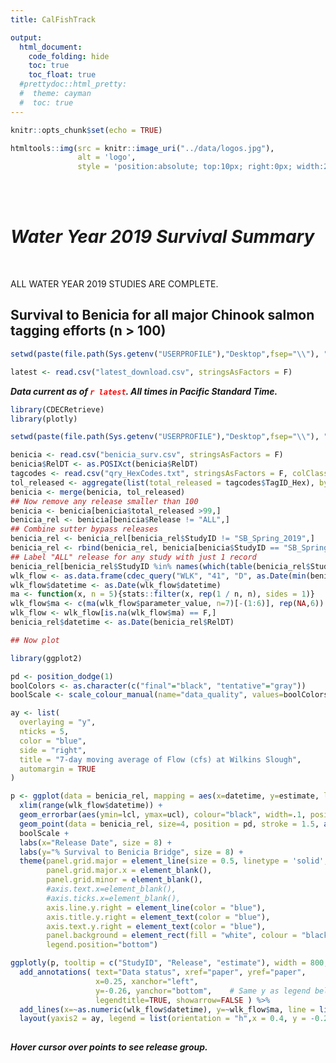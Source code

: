 ```yaml
---
title: CalFishTrack

output:
  html_document:
    code_folding: hide
    toc: true
    toc_float: true
  #prettydoc::html_pretty:
  #  theme: cayman
  #  toc: true
---
```

```r
knitr::opts_chunk$set(echo = TRUE)
```

```r
htmltools::img(src = knitr::image_uri("../data/logos.jpg"), 
               alt = 'logo', 
               style = 'position:absolute; top:10px; right:0px; width:200px;')
```

<br/>
<br/>

# *Water Year 2019 Survival Summary*

<br/>

ALL WATER YEAR 2019 STUDIES ARE COMPLETE.

## Survival to Benicia for all major Chinook salmon tagging efforts (n > 100)

```r

setwd(paste(file.path(Sys.getenv("USERPROFILE"),"Desktop",fsep="\\"), "\\Real-time data massaging\\products", sep = ""))

latest <- read.csv("latest_download.csv", stringsAsFactors = F)
```

***Data current as of <span style="color:red">`r latest`</span>. All times in Pacific Standard Time.***

```r
library(CDECRetrieve)
library(plotly)

setwd(paste(file.path(Sys.getenv("USERPROFILE"),"Desktop",fsep="\\"), "\\Real-time data massaging\\products", sep = ""))

benicia <- read.csv("benicia_surv.csv", stringsAsFactors = F)
benicia$RelDT <- as.POSIXct(benicia$RelDT)
tagcodes <- read.csv("qry_HexCodes.txt", stringsAsFactors = F, colClasses=c("TagID_Hex"="character"))
tol_released <- aggregate(list(total_released = tagcodes$TagID_Hex), by = list(StudyID = tagcodes$StudyID), FUN = length)
benicia <- merge(benicia, tol_released)
## Now remove any release smaller than 100
benicia <- benicia[benicia$total_released >99,]
benicia_rel <- benicia[benicia$Release != "ALL",]
## Combine sutter bypass releases
benicia_rel <- benicia_rel[benicia_rel$StudyID != "SB_Spring_2019",]
benicia_rel <- rbind(benicia_rel, benicia[benicia$StudyID == "SB_Spring_2019" & benicia$Release == "ALL",])
## Label "ALL" release for any study with just 1 record
benicia_rel[benicia_rel$StudyID %in% names(which(table(benicia_rel$StudyID) ==1)),"Release"] <- "ALL"
wlk_flow <- as.data.frame(cdec_query("WLK", "41", "D", as.Date(min(benicia_rel$RelDT))-7, as.Date(max(benicia_rel$RelDT))+14))
wlk_flow$datetime <- as.Date(wlk_flow$datetime)
ma <- function(x, n = 5){stats::filter(x, rep(1 / n, n), sides = 1)}
wlk_flow$ma <- c(ma(wlk_flow$parameter_value, n=7)[-(1:6)], rep(NA,6))
wlk_flow <- wlk_flow[is.na(wlk_flow$ma) == F,]
benicia_rel$datetime <- as.Date(benicia_rel$RelDT)

## Now plot

library(ggplot2)

pd <- position_dodge(1)
boolColors <- as.character(c("final"="black", "tentative"="gray"))
boolScale <- scale_colour_manual(name="data_quality", values=boolColors)

ay <- list(
  overlaying = "y",
  nticks = 5,
  color = "blue",
  side = "right",
  title = "7-day moving average of Flow (cfs) at Wilkins Slough",
  automargin = TRUE
)

p <- ggplot(data = benicia_rel, mapping = aes(x=datetime, y=estimate, label = StudyID, text = Release)) +
  xlim(range(wlk_flow$datetime)) +
  geom_errorbar(aes(ymin=lcl, ymax=ucl), colour="black", width=.1, position=pd) +
  geom_point(data = benicia_rel, size=4, position = pd, stroke = 1.5, aes(colour= data_quality)) +
  boolScale +
  labs(x="Release Date", size = 8) +
  labs(y="% Survival to Benicia Bridge", size = 8) +  
  theme(panel.grid.major = element_line(size = 0.5, linetype = 'solid', colour = "light grey"),
        panel.grid.major.x = element_blank(), 
        panel.grid.minor = element_blank(),
        #axis.text.x=element_blank(),
        #axis.ticks.x=element_blank(),
        axis.line.y.right = element_line(color = "blue"), 
        axis.title.y.right = element_text(color = "blue"),
        axis.text.y.right = element_text(color = "blue"),
        panel.background = element_rect(fill = "white", colour = "black"),
        legend.position="bottom")

ggplotly(p, tooltip = c("StudyID", "Release", "estimate"), width = 800, height = 600) %>%
  add_annotations( text="Data status", xref="paper", yref="paper",
                   x=0.25, xanchor="left",
                   y=-0.26, yanchor="bottom",    # Same y as legend below
                   legendtitle=TRUE, showarrow=FALSE ) %>%
  add_lines(x=~as.numeric(wlk_flow$datetime), y=~wlk_flow$ma, line = list(color = "blue"), yaxis="y2", showlegend=FALSE, inherit=FALSE) %>%
  layout(yaxis2 = ay, legend = list(orientation = "h",x = 0.4, y = -0.2))
       

```

***Hover cursor over points to see release group.***

